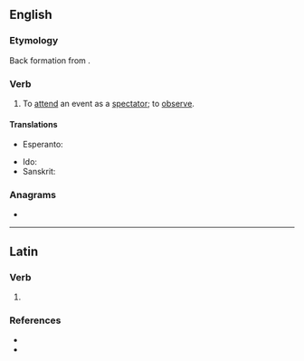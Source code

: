 ==English==

===Etymology===
Back formation from {{m|en|spectator}}.

===Verb===
{{en-verb|spectat}}

# {{lb|en|ambitransitive}} To [[attend]] an event as a [[spectator]]; to [[observe]].

====Translations====
{{trans-top|attend an event as a spectator}}
* Esperanto: {{t+|eo|spekti}}
{{trans-mid}}
* Ido: {{t+|io|spektar}}
* Sanskrit: {{t+|sa|पश्यति}}
{{trans-bottom}}

===Anagrams===
* {{anagrams|en|a=aceepstt|pectates}}

----

==Latin==

===Verb===
{{la-verb-form|spectāte}}

# {{inflection of|la|spectō||2|p|pres|actv|impr}}

===References===
* {{R:L&S}}
* {{R:Gaffiot}}